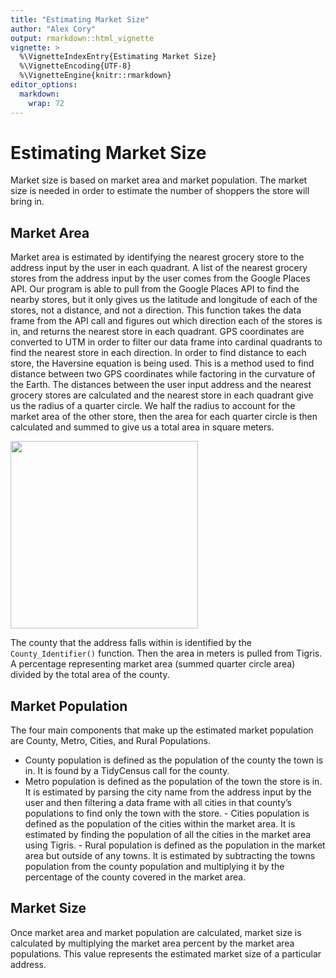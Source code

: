 ```yaml
---
title: "Estimating Market Size"
author: "Alex Cory"
output: rmarkdown::html_vignette
vignette: >
  %\VignetteIndexEntry{Estimating Market Size}
  %\VignetteEncoding{UTF-8}
  %\VignetteEngine{knitr::rmarkdown}
editor_options: 
  markdown: 
    wrap: 72
---
```


# Estimating Market Size

Market size is based on market area and market population.
The market size is needed in order to estimate the number of shoppers the store
will bring in. 

## Market Area

Market area is estimated by identifying the nearest grocery store to the address
input by the user in each quadrant.
A list of the nearest grocery stores from the address input by the user comes from the Google Places API.
Our program is able to pull from the Google Places API to find the
nearby stores, but it only gives us the latitude and longitude of each
of the stores, not a distance, and not a direction. This function takes
the data frame from the API call and figures out which direction each of
the stores is in, and returns the nearest store in each quadrant. GPS coordinates are
converted to UTM in order to filter our data frame into cardinal
quadrants to find the nearest store in each direction. In order to find
distance to each store, the Haversine equation is being used. 
This is a method used to find distance between two GPS
coordinates while factoring in the curvature of the Earth.
The distances between the user input address and the nearest grocery stores are 
calculated and the nearest store in each quadrant give us the radius of a quarter circle. 
We half the radius to account for the market area of the other store,
then the area for each quarter circle is then calculated and summed to give us a 
total area in square meters.

 ![](images/Law-of-haversines.png){width="300"}

The county that the address falls within is identified by the ` County_Identifier() ` function.
Then the area in meters is pulled from Tigris.
A percentage representing market area (summed quarter circle area)
divided by the total area of the county.


## Market Population

The four main components that make up the estimated market population are 
County, Metro, Cities, and Rural Populations.

    
  - County population is defined as the population of the county the town is in. 
  It is found by a TidyCensus call for the county. 
   - Metro population is defined as the population of the town the store is in.
   It is estimated by parsing the city name from the address input by the user
   and then filtering a data frame with all cities in that county's populations to find only the town with the store.
    - Cities population is defined as the population of the cities within the market area.
    It is estimated by finding the population of all the cities in the market area using Tigris.
    - Rural population is defined as the population in the market area but outside of any towns. 
    It is estimated by subtracting the towns population from the county population and multiplying it by
    the percentage of the county covered in the market area.

 

## Market Size

Once market area and market population are calculated, market size is calculated by multiplying the market area percent by the market area populations. This value represents the estimated market size of a particular address. 
